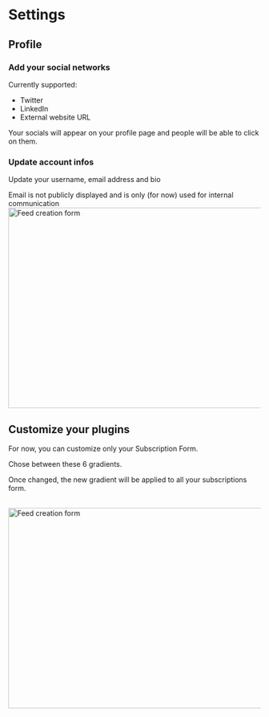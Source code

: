 
# Settings

## Profile

### Add your social networks

Currently supported:

- Twitter
- LinkedIn
- External website URL

Your socials will appear on your profile page and people will be able to click on them.

### Update account infos

Update your username, email address and bio

<Callout>
  Email is not publicly displayed and is only (for now) used for internal
  communication
</Callout>

<br />
<Image
  src="/images/settings/settings.jpg"
  alt="Feed creation form"
  width="1200"
  height="400"
/>

## Customize your plugins

For now, you can customize only your Subscription Form.

Chose between these 6 gradients.

Once changed, the new gradient will be applied to all your subscriptions form.

<br />
<Image
  src="/images/settings/settings-customize.jpg"
  alt="Feed creation form"
  width="1200"
  height="400"
/>
